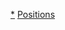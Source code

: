 {{Navbox
|name  = 足球職位
|title = [[足球]]位置
|bodyclass = hlist

|group1 = 球員
|list1  =
 {{Navbox subgroup
 | groupstyle = width:8em; background-color: #c6e5b3;
 | liststyle  = width:auto; line-height:1.4;
 | group1 = [[守門員 (足球)|守門員]]
 | list1 =
* [[守門員 (足球)|守門員]]
 | group2 = [[後衛 (足球)|後衛]]
 | list2 =
* [[後衛 (足球)#中後衛|中後衛]]
* [[後衛 (足球)#清道夫|清道夫]]
* [[後衛 (足球)#邊後衛|邊後衛]]
* [[後衛 (足球)#翼衛|翼衛]]
 | group3 = [[中场]]
 | list3 =
* [[中场#中前衛|中前衛]]<small>（[[中场#後腰|防守中場]]，[[中场#拖後組織核心|拖後組織核心]]，[[中场#前腰|攻擊中場]]，[[中场#全能中場|全能中場]]）</small>
* [[中场#翼鋒|邊前衛]]
 | group4 = [[前鋒 (足球)|前鋒]]
 | list4 =
* [[前鋒 (足球)#中鋒|中鋒]]
* [[前鋒 (足球)#前鋒|前鋒]]
* [[前鋒 (足球)#輔鋒|輔鋒]]
* [[前鋒 (足球)#翼鋒|翼鋒]]
 }}
|group2 = 非球員
|list2  = {{Navbox subgroup
 | groupstyle = width:8em; background-color: #c6e5b3;
 | liststyle  = width:auto; line-height:1.4;
 | group1 = [[足球#比賽官員|官員]]
 | list1 =
* [[裁判 (足球)|裁判]]
* [[助理裁判員|助理裁判]]
* [[助理裁判#第四裁判|第四裁判]]
* [[助理裁判#第五裁判|第五裁判]]
* [[視頻助理裁判]]
 | group2 = [[教練組]]
 | list2 =
* [[运动教练|教練]]
* [[教練#Support staff|助理教練]]
* [[領隊 (足球)|領隊]]
* [[医生|隊醫]]
* [[按摩|按摩師]]
* [[體能訓練師|訓練師]]
* [[器材管理員]]
 }}

 |below =
* '''[[足球陣式|陣式]]'''
* '''[[:分類:足球位置|Category]]'''
 |belowstyle=background-color: #8cd283;
}}
<noinclude>
[[Category:足球位置|*]]
[[Category:足球模板|Positions]]

</noinclude>
